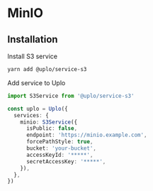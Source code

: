# MinIO

## Installation

Install S3 service

```sh
yarn add @uplo/service-s3
```

Add service to Uplo

```ts
import S3Service from '@uplo/service-s3'

const uplo = Uplo({
  services: {
    minio: S3Service({
      isPublic: false,
      endpoint: 'https://minio.example.com',
      forcePathStyle: true,
      bucket: 'your-bucket',
      accessKeyId: '*****',
      secretAccessKey: '*****',
    }),
  },
})
```
